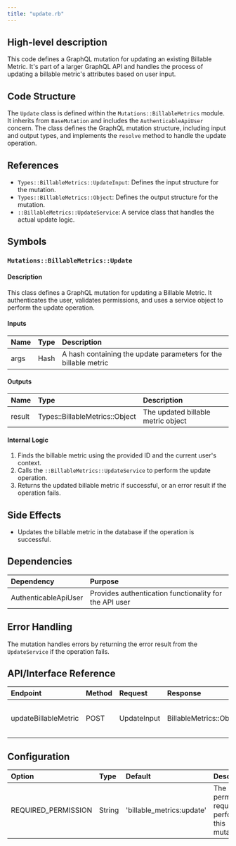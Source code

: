 ```yaml
---
title: "update.rb"
---
```


## High-level description
This code defines a GraphQL mutation for updating an existing Billable Metric. It's part of a larger GraphQL API and handles the process of updating a billable metric's attributes based on user input.

## Code Structure
The `Update` class is defined within the `Mutations::BillableMetrics` module. It inherits from `BaseMutation` and includes the `AuthenticableApiUser` concern. The class defines the GraphQL mutation structure, including input and output types, and implements the `resolve` method to handle the update operation.

## References
- `Types::BillableMetrics::UpdateInput`: Defines the input structure for the mutation.
- `Types::BillableMetrics::Object`: Defines the output structure for the mutation.
- `::BillableMetrics::UpdateService`: A service class that handles the actual update logic.

## Symbols

### `Mutations::BillableMetrics::Update`
#### Description
This class defines a GraphQL mutation for updating a Billable Metric. It authenticates the user, validates permissions, and uses a service object to perform the update operation.

#### Inputs
| Name | Type | Description |
|:-----|:-----|:------------|
| args | Hash | A hash containing the update parameters for the billable metric |

#### Outputs
| Name | Type | Description |
|:-----|:-----|:------------|
| result | Types::BillableMetrics::Object | The updated billable metric object |

#### Internal Logic
1. Finds the billable metric using the provided ID and the current user's context.
2. Calls the `::BillableMetrics::UpdateService` to perform the update operation.
3. Returns the updated billable metric if successful, or an error result if the operation fails.

## Side Effects
- Updates the billable metric in the database if the operation is successful.

## Dependencies
| Dependency | Purpose |
|:-----------|:--------|
| AuthenticableApiUser | Provides authentication functionality for the API user |

## Error Handling
The mutation handles errors by returning the error result from the `UpdateService` if the operation fails.

## API/Interface Reference
| Endpoint | Method | Request | Response | Description |
|:---------|:-------|:--------|:---------|:------------|
| updateBillableMetric | POST | UpdateInput | BillableMetrics::Object | Updates an existing Billable metric |

## Configuration
| Option | Type | Default | Description |
|:-------|:-----|:--------|:------------|
| REQUIRED_PERMISSION | String | 'billable_metrics:update' | The permission required to perform this mutation |